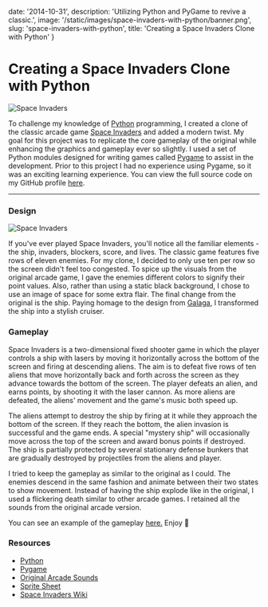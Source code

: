 
date: '2014-10-31',
description: 'Utilizing Python and PyGame to revive a classic.',
image: '/static/images/space-invaders-with-python/banner.png',
slug: 'space-invaders-with-python',
title: 'Creating a Space Invaders Clone with Python'
}


# Creating a Space Invaders Clone with Python

<DateAndViews date={meta.date} id={meta.slug} />

![Space Invaders](/static/images/space-invaders-with-python/banner.png)

To challenge my knowledge of [Python](https://www.python.org/) programming, I created a clone of the classic arcade game [Space Invaders](https://en.wikipedia.org/wiki/Space_Invaders) and added a modern twist. My goal for this project was to replicate the core gameplay of the original while enhancing the graphics and gameplay ever so slightly. I used a set of Python modules designed for writing games called [Pygame](https://www.pygame.org/news.html) to assist in the development. Prior to this project I had no experience using Pygame, so it was an exciting learning experience. You can view the full source code on my GitHub profile [here](https://github.com/leerob/Space_Invaders).

---

### Design

![Space Invaders](/static/images/space-invaders-with-python/space-invaders.png)

If you've ever played Space Invaders, you'll notice all the familiar elements - the ship, invaders, blockers, score, and lives. The classic game features five rows of eleven enemies. For my clone, I decided to only use ten per row so the screen didn't feel too congested. To spice up the visuals from the original arcade game, I gave the enemies different colors to signify their point values. Also, rather than using a static black background, I chose to use an image of space for some extra flair. The final change from the original is the ship. Paying homage to the design from [Galaga](https://en.wikipedia.org/wiki/Galaga), I transformed the ship into a stylish cruiser.

### Gameplay

Space Invaders is a two-dimensional fixed shooter game in which the player controls a ship with lasers by moving it horizontally across the bottom of the screen and firing at descending aliens. The aim is to defeat five rows of ten aliens that move horizontally back and forth across the screen as they advance towards the bottom of the screen. The player defeats an alien, and earns points, by shooting it with the laser cannon. As more aliens are defeated, the aliens' movement and the game's music both speed up.

The aliens attempt to destroy the ship by firing at it while they approach the bottom of the screen. If they reach the bottom, the alien invasion is successful and the game ends. A special "mystery ship" will occasionally move across the top of the screen and award bonus points if destroyed. The ship is partially protected by several stationary defense bunkers that are gradually destroyed by projectiles from the aliens and player.

I tried to keep the gameplay as similar to the original as I could. The enemies descend in the same fashion and animate between their two states to show movement. Instead of having the ship explode like in the original, I used a flickering death similar to other arcade games. I retained all the sounds from the original arcade version.

You can see an example of the gameplay [here.](https://www.youtube.com/watch?v=_2yUP3WMDRc) Enjoy 🎉

### Resources

-   [Python](https://www.python.org/)
-   [Pygame](https://www.pygame.org/news.html)
-   [Original Arcade Sounds](https://www.classicgaming.cc/classics/space-invaders//sounds)
-   [Sprite Sheet](https://orig02.deviantart.net/3ed1/f/2009/242/f/4/space_invaders_sprite_sheet_by_gooperblooper22.png)
-   [Space Invaders Wiki](https://en.wikipedia.org/wiki/Space_Invaders)
